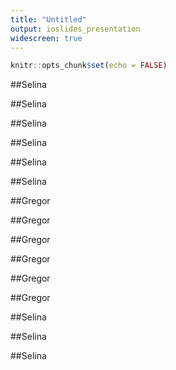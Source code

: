 ```yaml
---
title: "Untitled"
output: ioslides_presentation
widescreen: true
---
```


```r
knitr::opts_chunk$set(echo = FALSE)
```
##Selina

##Selina

##Selina

##Selina

##Selina

##Selina

##Gregor

##Gregor

##Gregor

##Gregor

##Gregor

##Gregor

##Selina

##Selina

##Selina


